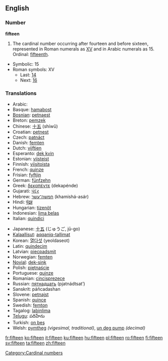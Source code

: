 ==English==

===Number===
'''fifteen'''
# The cardinal number occurring after fourteen and before sixteen, represented in Roman numerals as [[XV]] and in Arabic numerals as 15. Ordinal: [[fifteenth]].
*Symbolic: 15
*Roman symbols: XV
**Last: [[fourteen|14]]
**Next: [[sixteen|16]]

===Translations===
{{top}}
*Arabic: {{ARchar|[[خمسة عشر]]}} {{Unicode|(χámsaʈ ʕášar)}}
*Basque: [[hamabost]]
*[[Bosnian]]: [[petnaest]]
*Breton: [[pemzek]]
*Chinese: [[十五]] (shíwǔ)
*Croatian: [[petnest]]
*Czech: [[patnáct]]
*Danish: [[femten]]
*Dutch: [[vijftien]] {{f}}
*Esperanto: [[dek kvin]]
*Estonian: [[viisteist]]
*Finnish: [[viisitoista]]
*French: [[quinze]] {{m}}
*Frisian: [[fyftjin]]
*German: [[fünfzehn]] {{f}}
*Greek: [[δεκαπέντε]] (dekapénde)
*Gujarati: [[પંદર]]
*Hebrew: [[חמשה־עשר]] (khamishá-asár)
*Hindi: [[पंद्रह]] {{m}}
*Hungarian: [[tizenöt]]
*Indonesian: [[lima belas]]
*Italian: [[quindici]] {{m}}
{{mid}}
*Japanese: [[十五]] (じゅうご, jū-go)
*[[Kalaallisut]]: [[aqqaniq-tallimat]]
*Korean: [[열다섯]] (yeoldaseot)
*Latin: [[quindecim]]
*Latvian: [[piecpadsmit]]
*Norwegian: [[femten]]
*[[Novial]]: [[dek-sink]]
*Polish: [[piętnaście]]
*Portuguese: [[quinze]]
*Romanian: [[cincisprezece]] {{m}}
*Russian: [[пятнадцать]] (pjatnádtsat’)
*Sanskrit: páñcadashan
*Slovene: [[petnajst]]
*Spanish: [[quince]] {{m}}
*Swedish: [[femton]]
*Tagalog: [[labinlima]]
*[[Telugu]]: పదిహేను
*Turkish: [[on beş]]
*Welsh: [[pymtheg]] ''(vigesimal, traditional)'', [[un deg pump]] ''(decimal)''
{{bottom}}

[[Category:Cardinal numbers]]

[[fr:fifteen]]
[[ko:fifteen]]
[[it:fifteen]]
[[ku:fifteen]]
[[hu:fifteen]]
[[pl:fifteen]]
[[ro:fifteen]]
[[fi:fifteen]]
[[sv:fifteen]]
[[ta:fifteen]]
[[zh:fifteen]]